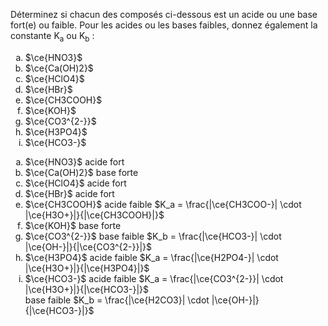 ::: {.Exercise data-latex=""}

Déterminez si chacun des composés ci-dessous est un acide ou une base fort(e) ou faible. Pour les acides ou les bases faibles, donnez également la constante K~a~ ou K~b~ :

a. $\ce{HNO3}$
\vspace{\stretch{1}}
b. $\ce{Ca(OH)2}$
\vspace{\stretch{1}}
c. $\ce{HClO4}$
\vspace{\stretch{1}}
d. $\ce{HBr}$
\vspace{\stretch{1}}
e. $\ce{CH3COOH}$
\vspace{\stretch{1}}
f. $\ce{KOH}$
\vspace{\stretch{1}}
g. $\ce{CO3^{2-}}$
\vspace{\stretch{1}}
h. $\ce{H3PO4}$
\vspace{\stretch{1}}
i. $\ce{HCO3-}$
\vspace{\stretch{1}}

:::

::: {.Answer data-latex=""}

a. $\ce{HNO3}$ \tabto{8em} acide fort
\vspace{1em}
b. $\ce{Ca(OH)2}$ \tabto{8em} base forte
\vspace{1em}
c. $\ce{HClO4}$ \tabto{8em} acide fort
\vspace{1em}
d. $\ce{HBr}$ \tabto{8em} acide fort
\vspace{1em}
e. $\ce{CH3COOH}$ \tabto{8em} acide faible \tabto{16em} $K_a = \frac{|\ce{CH3COO-}| \cdot |\ce{H3O+}|}{|\ce{CH3COOH}|}$
\vspace{1em}
f. $\ce{KOH}$ \tabto{8em} base forte
\vspace{1em}
g. $\ce{CO3^{2-}}$ \tabto{8em} base faible \tabto{16em} $K_b = \frac{|\ce{HCO3-}| \cdot |\ce{OH-}|}{|\ce{CO3^{2-}}|}$
\vspace{1em}
h. $\ce{H3PO4}$ \tabto{8em} acide faible \tabto{16em} $K_a = \frac{|\ce{H2PO4-}| \cdot |\ce{H3O+}|}{|\ce{H3PO4}|}$
\vspace{1em}
i. $\ce{HCO3-}$ \tabto{8em} acide faible \tabto{16em} $K_a = \frac{|\ce{CO3^{2-}}| \cdot |\ce{H3O+}|}{|\ce{HCO3-}|}$  
\vspace{1em}
\tabto{8em} base faible \tabto{16em} $K_b = \frac{|\ce{H2CO3}| \cdot |\ce{OH-}|}{|\ce{HCO3-}|}$

:::
